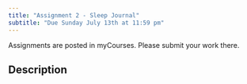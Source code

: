 ```yaml
---
title: "Assignment 2 - Sleep Journal"
subtitle: "Due Sunday July 13th at 11:59 pm"
---
```


::: callout-important
Assignments are posted in myCourses. Please submit your work there.
:::

## Description

